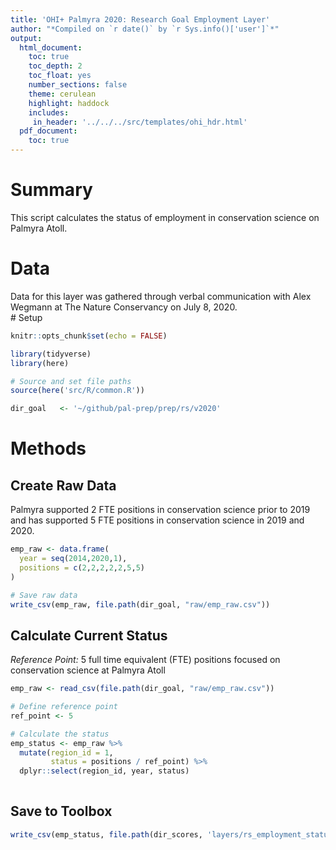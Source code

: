 ```yaml
---
title: 'OHI+ Palmyra 2020: Research Goal Employment Layer'
author: "*Compiled on `r date()` by `r Sys.info()['user']`*"
output: 
  html_document:
    toc: true
    toc_depth: 2 
    toc_float: yes
    number_sections: false
    theme: cerulean
    highlight: haddock
    includes: 
     in_header: '../../../src/templates/ohi_hdr.html' 
  pdf_document:
    toc: true
---
```


# Summary

This script calculates the status of employment in conservation science on Palmyra Atoll.             

# Data 

Data for this layer was gathered through verbal communication with Alex Wegmann at The Nature Conservancy on July 8, 2020.         
# Setup

```r
knitr::opts_chunk$set(echo = FALSE)

library(tidyverse)
library(here)

# Source and set file paths
source(here('src/R/common.R'))

dir_goal   <- '~/github/pal-prep/prep/rs/v2020'
```


# Methods

## Create Raw Data

Palmyra supported 2 FTE positions in conservation science prior to 2019 and has supported 5 FTE positions in conservation science in 2019 and 2020.  

```r

emp_raw <- data.frame(
  year = seq(2014,2020,1),
  positions = c(2,2,2,2,2,5,5)
)

# Save raw data 
write_csv(emp_raw, file.path(dir_goal, "raw/emp_raw.csv"))
```

## Calculate Current Status 

*Reference Point:* 5 full time equivalent (FTE) positions focused on conservation science at Palmyra Atoll      

```r

emp_raw <- read_csv(file.path(dir_goal, "raw/emp_raw.csv"))

# Define reference point 
ref_point <- 5

# Calculate the status 
emp_status <- emp_raw %>% 
  mutate(region_id = 1,
         status = positions / ref_point) %>% 
  dplyr::select(region_id, year, status)
  
```

## Save to Toolbox 

```r
write_csv(emp_status, file.path(dir_scores, 'layers/rs_employment_status.csv'))
```

